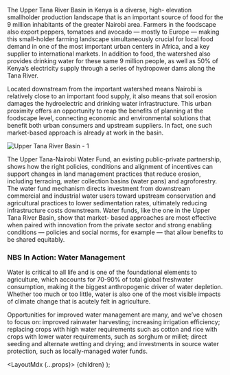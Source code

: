 

The Upper Tana River Basin in Kenya is a diverse, high- elevation smallholder production landscape that is an important source of food for the 9 million inhabitants of the greater Nairobi area. Farmers in the foodscape also export peppers, tomatoes and avocado — mostly to Europe — making this small-holder farming landscape simultaneously crucial for local food demand in one of the most important urban centers in Africa, and a key supplier to international markets. In addition to food, the watershed also provides drinking water for these same 9 million people, as well as 50% of Kenya’s electricity supply through a series of hydropower dams along the Tana River.

Located downstream from the important watershed means Nairobi is relatively close to an important food supply, it also means that soil erosion damages the hydroelectric and drinking water infrastructure. This urban proximity offers an opportunity to reap the benefits of planning at the foodscape level, connecting economic and environmental solutions that benefit both urban consumers and upstream suppliers. In fact, one such market-based approach is already at work in the basin.

<Image src="/images/case-studies/upper-tana-river-basin/01.jpg" alt="Upper Tana River Basin - 1" width={1280} height={576} />

The Upper Tana-Nairobi Water Fund, an existing public-private partnership, shows how the right policies, conditions and alignment of incentives can support changes in land management practices that reduce erosion, including terracing, water collection basins (water pans) and agroforestry. The water fund mechanism directs investment from downstream commercial and industrial water users toward upstream conservation and agricultural practices to lower sedimentation rates, ultimately reducing infrastructure costs downstream. Water funds, like the one in the Upper Tana River Basin, show that market- based approaches are most effective when paired with innovation from the private sector and strong enabling conditions — policies and social norms, for example — that allow benefits to be shared equitably.


### NBS In Action: Water Management

Water is critical to all life and is one of the foundational elements to agriculture, which accounts for 70-90% of total global freshwater consumption, making it the biggest anthropogenic driver of water depletion. Whether too much or too little, water is also one of the most visible impacts of climate change that is acutely felt in agriculture.

Opportunities for improved water management are many, and we’ve chosen to focus on: improved rainwater harvesting; increasing irrigation efficiency; replacing crops with high water requirements such as cotton and rice with crops with lower water requirements, such as sorghum or millet; direct seeding and alternate wetting and drying; and investments in source water protection, such as locally-managed water funds.

  <LayoutMdx {...props}>
    {children}
  </LayoutMdx>
);
